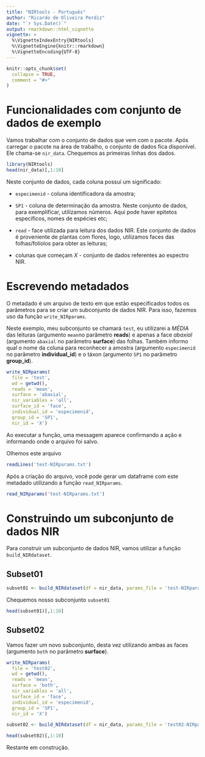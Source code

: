 ```yaml
---
title: "NIRtools - Português"
author: "Ricardo de Oliveira Perdiz"
date: "`r Sys.Date()`"
output: rmarkdown::html_vignette
vignette: >
  %\VignetteIndexEntry{NIRtools}
  %\VignetteEngine{knitr::rmarkdown}
  %\VignetteEncoding{UTF-8}
---
```


```r
knitr::opts_chunk$set(
  collapse = TRUE,
  comment = "#>"
)
```

# Funcionalidades com conjunto de dados de exemplo

Vamos trabalhar com o conjunto de dados que vem com o pacote. Após carregar o pacote na área de trabalho, o conjunto de dados fica disponível. Ele chama-se `nir_data`. Chequemos as primeiras linhas dos dados.

```r
library(NIRtools)
head(nir_data)[,1:10]
```

Neste conjunto de dados, cada coluna possui um significado:

* `especimenid` - coluna identificadora da amostra;

* `SP1` - coluna de determinação da amostra. Neste conjunto de dados, para exemplificar, utilizamos números. Aqui pode haver epítetos específicos, nomes de espécies etc;

* `read`  - face utilizada para leitura dos dados NIR. Este conjunto de dados é proveniente de plantas com flores, logo, utilizamos faces das folhas/folíolos para obter as leituras;

* colunas que começam _X_ - conjunto de dados referentes ao espectro NIR.

# Escrevendo metadados

O metadado é um arquivo de texto em que estão especificados todos os parâmetros para se criar um subconjunto de dados NIR. Para isso, fazemos uso da função `write_NIRparams`.

Neste exemplo, meu subconjunto se chamará `test`, eu utilizarei a *MÉDIA* das leituras (argumento `mean`no parâmetro **reads**) e apenas a face *abaxial* (argumento `abaxial` no parâmetro **surface**) das folhas. Também informo qual o nome da coluna para reconhecer a amostra (argumento `especimenid` no parâmetro **individual_id**) e o táxon (argumento `SP1` no parâmetro **group_id**).

```r
write_NIRparams(
  file = 'test',
  wd = getwd(),
  reads = 'mean',
  surface = 'abaxial',
  nir_variables = 'all',
  surface_id = 'face',
  individual_id = 'especimenid',
  group_id = 'SP1',
  nir_id = 'X')
```

Ao executar a função, uma messagem aparece confirmando a ação e informando onde o arquivo foi salvo.

Olhemos este arquivo

```r
readLines('test-NIRparams.txt')
```

Após a criação do arquivo, você pode gerar um dataframe com este metadado utilizando a função `read_NIRparams`.

```r
read_NIRparams('test-NIRparams.txt')
```


# Construindo um subconjunto de dados NIR

Para construir um subconjunto de dados NIR, vamos utilizar a função `build_NIRdataset`.

## Subset01

```r
subset01 <- build_NIRdataset(df = nir_data, params_file = 'test-NIRparams.txt')
```

Chequemos nosso subconjunto `subset01`

```r
head(subset01)[,1:10]
```
## Subset02

Vamos fazer um novo subconjunto, desta vez utilizando ambas as faces (argumento `both` no parâmetro **surface**).

```r
write_NIRparams(
  file = 'test02',
  wd = getwd(),
  reads = 'mean',
  surface = 'both',
  nir_variables = 'all',
  surface_id = 'face',
  individual_id = 'especimenid',
  group_id = 'SP1',
  nir_id = 'X')
```

```r
subset02 <- build_NIRdataset(df = nir_data, params_file = 'test02-NIRparams.txt')
```

```r
head(subset02)[,1:10]
```


Restante em construção.